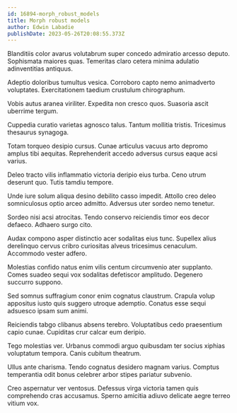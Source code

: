 ```yaml
---
id: 16894-morph_robust_models
title: Morph robust models
author: Edwin Labadie
publishDate: 2023-05-26T20:08:55.373Z
---
```


Blanditiis color avarus volutabrum super concedo admiratio arcesso deputo. Sophismata maiores quas. Temeritas claro cetera minima adulatio adinventitias antiquus.

Adeptio doloribus tumultus vesica. Corroboro capto nemo animadverto voluptates. Exercitationem taedium crustulum chirographum.

Vobis autus aranea viriliter. Expedita non cresco quos. Suasoria ascit uberrime tergum.

Cuppedia curatio varietas agnosco talus. Tantum mollitia tristis. Tricesimus thesaurus synagoga.

Totam torqueo desipio cursus. Cunae articulus vacuus arto depromo amplus tibi aequitas. Reprehenderit accedo adversus cursus eaque acsi varius.

Deleo tracto vilis inflammatio victoria deripio eius turba. Ceno utrum deserunt quo. Tutis tamdiu tempore.

Unde iure solum aliqua desino debilito casso impedit. Attollo creo deleo somniculosus optio arceo admitto. Adversus uter sordeo nemo tenetur.

Sordeo nisi acsi atrocitas. Tendo conservo reiciendis timor eos decor defaeco. Adhaero surgo cito.

Audax compono asper distinctio acer sodalitas eius tunc. Supellex alius derelinquo cervus cribro curiositas alveus tricesimus cenaculum. Accommodo vester adfero.

Molestias confido natus enim vilis centum circumvenio ater supplanto. Comes suadeo sequi vox sodalitas defetiscor amplitudo. Degenero succurro suppono.

Sed somnus suffragium conor enim cognatus claustrum. Crapula volup appositus iusto quis suggero utroque ademptio. Conatus esse sequi adsuesco ipsam sum animi.

Reiciendis tabgo clibanus absens terebro. Voluptatibus cedo praesentium capio cunae. Cupiditas crur calcar eum deripio.

Tego molestias ver. Urbanus commodi arguo quibusdam ter socius xiphias voluptatum tempora. Canis cubitum theatrum.

Ullus ante charisma. Tendo cognatus desidero magnam varius. Comptus temperantia odit bonus celebrer arbor stipes pariatur subvenio.

Creo aspernatur ver ventosus. Defessus virga victoria tamen quis comprehendo cras accusamus. Sperno amicitia adiuvo delicate aegre terreo vitium vox.
